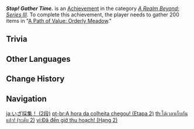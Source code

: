 {{Achievement Infobox
|title        = Stop! Gather Time.
|id           = 81094
|order id     = 1095
|category     = A Realm Beyond: Series III
|description  = Gather 200 items in "[[A Path of Value: Orderly Meadow]]."
|requirements = 
|primogems    = 10
|tracking     = Tracks the total number of plants gathered.
|topic        = 
|set          = Stop! Gather Time.
|tier         = 2
|tiers_total  = 3
}}
'''''Stop! Gather Time.''''' is an [[Achievement]] in the category ''[[A Realm Beyond: Series III]]''. To complete this achievement, the player needs to gather 200 items in "[[A Path of Value: Orderly Meadow]]."

==Trivia==
{{Transclude|Stop! Gather Time.|Trivia}}
<!--
==Video Guides==
{{EVT
|video1   = 
|caption1 = 
}}
-->
==Other Languages==
{{Other Languages|Transclude=Stop! Gather Time.}}

==Change History==
{{Change History|2.0}}
<!--
==References==
{{Reflist}}
-->
==Navigation==
{{Achievement Navbox}}

[[ja:いざ採集！ (2段)]]
[[pt-br:A hora da colheita chegou! (Etapa 2)]]
[[th:ได้เวลาเก็บกันแล้ว! (ระดับ 2)]]
[[vi:Đã đến giờ thu hoạch! (Hạng 2)]]